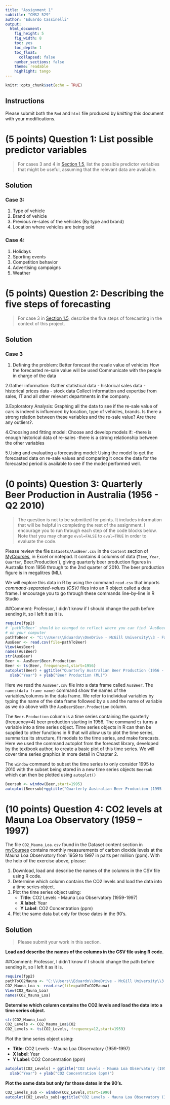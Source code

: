 ---
title: "Assignment 1"
subtitle: "CMS2 529"
author: "Eduardo Cassinelli"
output:
  html_document:
    fig_height: 5
    fig_width: 8
    toc: yes
    toc_depth: 1
    toc_float:
      collapsed: false
    number_sections: false
    theme: readable
    highlight: tango
---

```{r setup, include=FALSE}
knitr::opts_chunk$set(echo = TRUE)
```

## Instructions

Please submit both the `Rmd` and `html` file produced by *knitting* this document with your modifications.


# (5 points) Question 1: List possible predictor variables

> For cases 3 and 4 in [Section 1.5](https://otexts.com/fpp2/case-studies.html#case-studies), list the possible predictor variables that might be useful, assuming that the relevant data are available.

## Solution

### Case 3:
1. Type of vehicle
2. Brand of vehicle
3. Previous re-sales of the vehicles (By type and brand)
4. Location where vehicles are being sold

### Case 4:
1. Holidays
2. Sporting events
3. Competition behavior
4. Advertising campaigns
5. Weather

# (5 points) Question 2: Describing the five steps of forecasting
> For case 3 in [Section 1.5](https://otexts.com/fpp2/case-studies.html#case-studies), describe the five steps of forecasting in the context of this project.

## Solution 

### Case 3
1. Defining the problem:
Better forecast the resale value of vehicles
How the forecasted re-sale value will be used
Communicate with the people in charge of the data

2.Gather information:
Gather statistical data
  - historical sales data
  - historical prices data
  - stock data
Collect information and expertise from sales, IT and all other relevant departments in the company.

3.Exploratory Analysis:
Graphing all the data to see if the re-sale value of cars is indeed is influenced by location, type of vehicles, brands.
Is there a strong relation between these variables and the re-sale value? Are there any outliers?.

4.Choosing and fitting model:
Choose and develop models if:
  -there is enough historical data of re-sales
  -there is a strong relationship between the other variables

5.Using and evaluating a forecasting model:
Using the model to get the forecasted data on re-sale values and comparing it once the data for the forecasted period is available to see if the model performed well.

# (0 points) Question 3: Quarterly Beer Production in Australia (1956 - Q2 2010)

> The question is not to be submitted for points. It includes information that will be helpful in completing the rest of the assignment. I encourage you to run through each step of the code blocks below. Note that you may change `eval=FALSE` to `eval=TRUE` in order to evaluate the code.

Please review the file `Datasets/AusBeer.csv` in the `Content` section of [MyCourses](https://www.mcgill.ca/mycourses), in Excel or notepad. It contains 4 columns of data (`Time`, `Year`, `Quarter`, Beer.Production`), giving quarterly beer production figures in Australia from 1956 through to the 2nd quarter of 2010. The beer production figure is in megalitres (ML).

We will explore this data in R by using the command `read.csv` that imports *command-separated-values (CSV)* files into an R object called a data frame. I encourage you to go through these commands line-by-line in R Studio

##Comment: Professor, I didn't know if I should change the path before sending it, so I left it as it is.

```{r beer, echo=TRUE, eval=TRUE}
require(fpp2)
# `pathToBeer` should be changed to reflect where you can find `AusBeer.csv`
# on your computer
pathToBeer <- "C:\\Users\\Eduardo\\OneDrive - McGill University\\3 - Fall 2020\\Intro to Data Analytics\\Assignment 1\\AusBeer.csv"
AusBeer <- read.csv(file=pathToBeer)
View(AusBeer)
names(AusBeer)
str(AusBeer)
Beer <- AusBeer$Beer.Production
Beer <- ts(Beer, frequency=4,start=1956)
autoplot(Beer) + ggtitle("Quarterly Australian Beer Production (1956 - 2010)") + 
  xlab("Year") + ylab("Beer Production (ML)")
```

Here we read the `AusBeer.csv` file into a data frame called `AusBeer`. The `names(data frame name)` command show the names of the variables/columns in the data frame. We refer to individual variables by typing the name of the data frame followed by a `$` and the name of variable as we do above with the `AusBeer$Beer.Production` column. 

The `Beer.Production` column is a time series containing the quarterly (frequency=4) beer production starting in 1956. The command `ts` turns a variable into a time series object. Time series objects in R can then be supplied to other functions in R that will allow us to plot the time series, summarize its structure, fit models to the time series, and make forecasts. Here we used the command autoplot from the forecast library, developed by the textbook author, to create a basic plot of this time series. We will cover time series graphics in more detail in Chapter 2.

The `window` command to subset the time series to only consider 1995 to 2010 with the subset being stored in a new time series objects `Beersub` which can then be plotted using `autoplot()`

```{r beer-window, echo=TRUE, eval=TRUE}
Beersub <- window(Beer,start=1995)
autoplot(Beersub)+ggtitle("Quarterly Australian Beer Production (1995 - 2010)") + xlab("Year") + ylab("Beer Production (ML)")
```

# (10 points) Question 4: CO2 levels at Mauna Loa Observatory (1959 -- 1997)

The file `CO2_Mauna_Loa.csv` found in the Dataset content section in [myCourses](https://www.mcgill.ca/mycourses) contains monthly measurements of carbon dioxide levels at the Mauna Loa Observatory from 1959 to 1997 in parts per million (ppm). With the help of the exercise above, please:

  1. Download, load and describe the names of the columns in the CSV file using R code.
  1. Determine which column contains the CO2 levels and load the data into a time series object.
  1. Plot the time series object using:
      - **Title**: CO2 Levels - Mauna Loa Observatory (1959-1997)
      - **X label**: Year
      - **Y Label**: CO2 Concentration (ppm)
  1. Plot the same data but only for those dates in the 90's.
      
## Solution
> Please submit your work in this section.

**Load and describe the names of the columns in the CSV file using R code.**

##Comment: Professor, I didn't know if I should change the path before sending it, so I left it as it is.

```{r co2-load, echo=TRUE, eval=TRUE}
require(fpp2)
pathToCO2Mauna <- "C:\\Users\\Eduardo\\OneDrive - McGill University\\3 - Fall 2020\\Intro to Data Analytics\\Assignment 1\\CO2_Mauna_Loa.csv"
CO2_Mauna_Loa <- read.csv(file=pathToCO2Mauna)
View(CO2_Mauna_Loa)
names(CO2_Mauna_Loa)
```

**Determine which column contains the CO2 levels and load the data into a time series object.**

```{r co2-describe, echo=TRUE, eval=TRUE}
str(CO2_Mauna_Loa)
CO2_Levels <- CO2_Mauna_Loa$CO2
CO2_Levels <- ts(CO2_Levels, frequency=12,start=1959)
```

Plot the time series object using:
    
  - **Title**: CO2 Levels - Mauna Loa Observatory (1959-1997)
  - **X label**: Year
  - **Y Label**: CO2 Concentration (ppm)

```{r co2-plot, echo=TRUE, eval=TRUE}
autoplot(CO2_Levels) + ggtitle("CO2 Levels - Mauna Loa Observatory (1959-1997)") + 
  xlab("Year") + ylab("CO2 Concentration (ppm)")
```

**Plot the same data but only for those dates in the 90's.**

```{r co2-plot90, echo=TRUE, eval=TRUE}
CO2_Levels_sub <- window(CO2_Levels,start=1990)
autoplot(CO2_Levels_sub)+ggtitle("CO2 Levels - Mauna Loa Observatory (1990-1997)") + xlab("Year") + ylab("CO2 Concentration (ppm)")
```